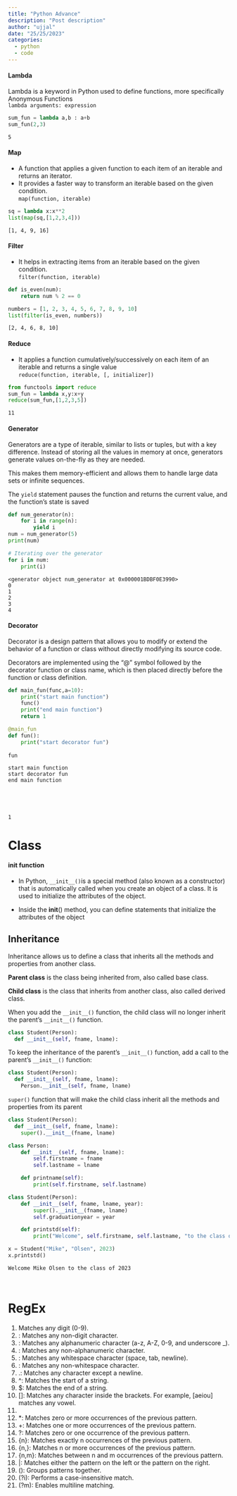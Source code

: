 ```yaml
---
title: "Python Advance"
description: "Post description"
author: "ujjal"
date: "25/25/2023"
categories:
  - python
  - code
---
```


#### Lambda
Lambda is a keyword in Python used to define functions, more specifically Anonymous Functions<br>
`lambda arguments: expression`


```python
sum_fun = lambda a,b : a+b
sum_fun(2,3)
```




    5



#### Map
- A function that applies a given function to each item of an iterable and returns an iterator.
- It provides a faster way to transform an iterable based on the given condition.<br>
`map(function, iterable)`


```python
sq = lambda x:x**2
list(map(sq,[1,2,3,4]))
```




    [1, 4, 9, 16]



#### Filter
- It helps in extracting items from an iterable based on the given condition.<br>
`filter(function, iterable)`


```python
def is_even(num):
    return num % 2 == 0

numbers = [1, 2, 3, 4, 5, 6, 7, 8, 9, 10]
list(filter(is_even, numbers))
```




    [2, 4, 6, 8, 10]



#### Reduce
- It applies a function cumulatively/successively on each item of an iterable and returns a single value<br>
`reduce(function, iterable, [, initializer])`


```python
from functools import reduce
sum_fun = lambda x,y:x+y
reduce(sum_fun,[1,2,3,5])
```




    11



#### Generator
Generators are a type of iterable, similar to lists or tuples, but with a key difference. Instead of storing all the values in memory at once, generators generate values on-the-fly as they are needed.

This makes them memory-efficient and allows them to handle large data sets or infinite sequences.

The `yield` statement pauses the function and returns the current value, and the function's state is saved


```python
def num_generator(n):
    for i in range(n):
        yield i
num = num_generator(5)
print(num)

# Iterating over the generator
for i in num:
    print(i)
```

    <generator object num_generator at 0x000001BDBF0E3990>
    0
    1
    2
    3
    4
    

#### Decorator
Decorator is a design pattern that allows you to modify or extend the behavior of a function or class without directly modifying its source code.

Decorators are implemented using the "@" symbol followed by the decorator function or class name, which is then placed directly before the function or class definition.


```python
def main_fun(func,a=10):
    print("start main function")
    func()
    print("end main function")
    return 1

@main_fun
def fun():
    print("start decorator fun")
    
fun
```

    start main function
    start decorator fun
    end main function
    




    1



# Class

#### init function
- In Python, `__init__() `is a special method (also known as a constructor) that is automatically called when you create an object of a class. It is used to initialize the attributes of the object.

- Inside the __init__() method, you can define statements that initialize the attributes of the object

## Inheritance

Inheritance allows us to define a class that inherits all the methods and properties from another class.

**Parent class** is the class being inherited from, also called base class.

**Child class** is the class that inherits from another class, also called derived class.

When you add the `__init__()` function, the child class will no longer inherit the parent's `__init__()` function.

```python
class Student(Person):
  def __init__(self, fname, lname):
```

To keep the inheritance of the parent's `__init__()` function, add a call to the parent's `__init__()` function:

```python
class Student(Person):
  def __init__(self, fname, lname):
    Person.__init__(self, fname, lname)
```

`super()` function that will make the child class inherit all the methods and properties from its parent

```python
class Student(Person):
  def __init__(self, fname, lname):
    super().__init__(fname, lname)
```


```python
class Person:
    def __init__(self, fname, lname):
        self.firstname = fname
        self.lastname = lname

    def printname(self):
        print(self.firstname, self.lastname)

class Student(Person):
    def __init__(self, fname, lname, year):
        super().__init__(fname, lname)
        self.graduationyear = year

    def printstd(self):
        print("Welcome", self.firstname, self.lastname, "to the class of", self.graduationyear)

x = Student("Mike", "Olsen", 2023)
x.printstd()
```

    Welcome Mike Olsen to the class of 2023
    


```python

```


```python

```

# RegEx

1. \d: Matches any digit (0-9).
2. \D: Matches any non-digit character.
3. \w: Matches any alphanumeric character (a-z, A-Z, 0-9, and underscore _).
4. \W: Matches any non-alphanumeric character.
5. \s: Matches any whitespace character (space, tab, newline).
6. \S: Matches any non-whitespace character.
7. .: Matches any character except a newline.
8. ^: Matches the start of a string.
9. $: Matches the end of a string.
10. []: Matches any character inside the brackets. For example, [aeiou] matches any vowel.
11. [^]: Matches any character not inside the brackets. For example, [^aeiou] matches any consonant.
12. *: Matches zero or more occurrences of the previous pattern.
13. +: Matches one or more occurrences of the previous pattern.
14. ?: Matches zero or one occurrence of the previous pattern.
15. {n}: Matches exactly n occurrences of the previous pattern.
16. {n,}: Matches n or more occurrences of the previous pattern.
17. {n,m}: Matches between n and m occurrences of the previous pattern.
18. |: Matches either the pattern on the left or the pattern on the right.
19. (): Groups patterns together.
20. (?i): Performs a case-insensitive match.
21. (?m): Enables multiline matching.


```python

```

